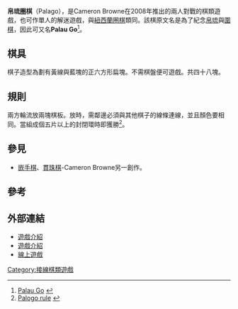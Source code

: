 '''帛琉圈棋'''（Palago），是Cameron Browne在2008年推出的兩人對戰的棋類遊戲，也可作單人的解迷遊戲，與[[紐西蘭圈棋|紐西蘭圈棋]]類同。該棋原文名是為了紀念[[帛琉|帛琉]]與[[圍棋|圍棋]]，因此可又名'''Palau Go'''<ref>[http://www.cameronius.com/games/palago/ Palau Go] {{Wayback|url=http://www.cameronius.com/games/palago/ |date=20090524031445 }}</ref>。

==棋具==

棋子造型為劃有黃線與藍塊的正六方形扁塊。不需棋盤便可遊戲。共四十八塊。

==規則==

兩方輪流放兩塊棋板。放時，需鄰邊必須與其他棋子的線條連線，並且顏色要相同。當組成個五片以上的封閉環時即獲勝<ref>[http://www.playpalago.com/html/PalagoniaRules.html  Palogo rule] {{webarchive|url=https://web.archive.org/web/20141015113446/http://www.playpalago.com/html/PalagoniaRules.html |date=2014-10-15 }}</ref>。

==參見==
*[[嵌手棋|嵌手棋]]、[[貫珠棋|貫珠棋]]-Cameron Browne另一創作。

==參考==
<div class="references-small">
<references/>
</div>

==外部連結==
*[http://www.boardgamegeek.com/boardgame/38462/palago 遊戲介紹] {{Wayback|url=http://www.boardgamegeek.com/boardgame/38462/palago |date=20200825172026 }}
*[http://bbs.178.com/viewthread.php?tid=381605  遊戲介紹]{{dead link|date=2018年2月 |bot=InternetArchiveBot |fix-attempted=yes }}
*[https://web.archive.org/web/20100424033016/http://www.playpalago.com/ 線上遊戲]

[[Category:接線棋類遊戲|Category:接線棋類遊戲]]